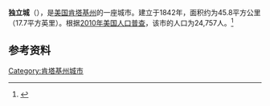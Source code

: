 {{Infobox City 
|chinese_name = 独立城
|official_name = Independence
|image_flag = 
|image_seal = 
|image_skyline = 
|image_map = KYMap-doton-Independence.PNG
|map_caption =
|subdivision_type = [[國家|國家]]
|subdivision_name = {{USA}}
|leader_title = 
|leader_name = 
|subdivision_type1 = [[美國行政區劃|州]]
|subdivision_name1 = [[肯塔基州|肯塔基州]]
|subdivision_type2 = [[肯塔基州行政区划|县]]
|subdivision_name2 = Kenton
|found_title            = 正式立市
|found_date             = 1842年
|area_total = 45.8
|area_land = 
|area_water = 
|population_as_of = 2010
|population_total = 24,757
|population_density = 
|timezone = 
|utc_offset = 
|timezone_DST = 
|utc_offset_DST = 
}}

'''独立城'''（{{lang-en|'''Independence'''}}），是[[美国|美国]][[肯塔基州|肯塔基州]]的一座城市。建立于1842年，面积约为45.8平方公里（17.7平方英里）。根据[[2010年美国人口普查|2010年美国人口普查]]，该市的人口为24,757人。<ref name=census>{{cite web |url = http://www.census.gov/prod/www/abs/decennial/ |title = Census of Population and Housing |publisher = U.S. Census Bureau |accessdate = November 18, 2011 |archive-url = https://web.archive.org/web/20060208103743/http://www.census.gov/prod/www/abs/decennial/ |archive-date = 2006-02-08 |dead-url = yes }}</ref>

== 参考资料 ==
{{reflist}}

[[Category:肯塔基州城市|Category:肯塔基州城市]]


{{Kentucky-stub}}